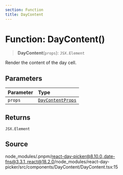 ```yaml
---
section: Function
title: DayContent
---
```


# Function: DayContent()

> **DayContent**(`props`): `JSX.Element`

Render the content of the day cell.

## Parameters

| Parameter | Type |
| :------ | :------ |
| `props` | [`DayContentProps`](/docs/api/main/interfaces/DayContentProps.mdx) |

## Returns

`JSX.Element`

## Source

node\_modules/.pnpm/react-day-picker@8.10.0\_date-fns@3.3.1\_react@18.2.0/node\_modules/react-day-picker/src/components/DayContent/DayContent.tsx:15
